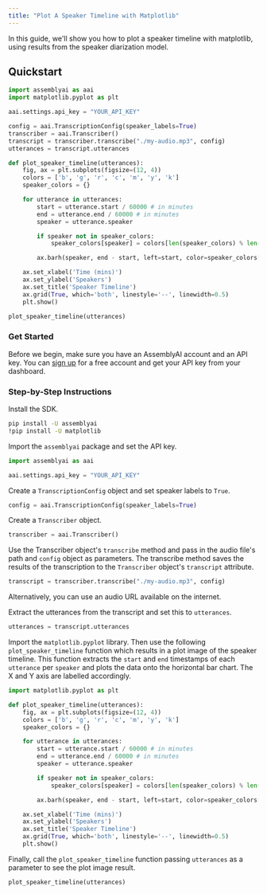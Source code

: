 ```yaml
---
title: "Plot A Speaker Timeline with Matplotlib"
---
```


In this guide, we'll show you how to plot a speaker timeline with matplotlib, using results from the speaker diarization model.

## Quickstart

```python
import assemblyai as aai
import matplotlib.pyplot as plt

aai.settings.api_key = "YOUR_API_KEY"

config = aai.TranscriptionConfig(speaker_labels=True)
transcriber = aai.Transcriber()
transcript = transcriber.transcribe("./my-audio.mp3", config)
utterances = transcript.utterances

def plot_speaker_timeline(utterances):
    fig, ax = plt.subplots(figsize=(12, 4))
    colors = ['b', 'g', 'r', 'c', 'm', 'y', 'k']
    speaker_colors = {}

    for utterance in utterances:
        start = utterance.start / 60000 # in minutes
        end = utterance.end / 60000 # in minutes
        speaker = utterance.speaker

        if speaker not in speaker_colors:
            speaker_colors[speaker] = colors[len(speaker_colors) % len(colors)] # set a colour for each new speaker

        ax.barh(speaker, end - start, left=start, color=speaker_colors[speaker], height=0.4) # create horizontal bar plot

    ax.set_xlabel('Time (mins)')
    ax.set_ylabel('Speakers')
    ax.set_title('Speaker Timeline')
    ax.grid(True, which='both', linestyle='--', linewidth=0.5)
    plt.show()

plot_speaker_timeline(utterances)
```

### Get Started

Before we begin, make sure you have an AssemblyAI account and an API key. You can [sign up](https://assemblyai.com/dashboard/signup) for a free account and get your API key from your dashboard.

### Step-by-Step Instructions

Install the SDK.

```bash
pip install -U assemblyai
!pip install -U matplotlib
```

Import the `assemblyai` package and set the API key.

```python
import assemblyai as aai

aai.settings.api_key = "YOUR_API_KEY"
```

Create a `TranscriptionConfig` object and set speaker labels to `True`.

```python
config = aai.TranscriptionConfig(speaker_labels=True)
```

Create a `Transcriber` object.

```python
transcriber = aai.Transcriber()
```

Use the Transcriber object's `transcribe` method and pass in the audio file's path and `config` object as parameters. The transcribe method saves the results of the transcription to the `Transcriber` object's `transcript` attribute.

```python
transcript = transcriber.transcribe("./my-audio.mp3", config)
```

<Tip> Alternatively, you can use an audio URL available on the internet. </Tip>

Extract the utterances from the transcript and set this to `utterances`.

```python
utterances = transcript.utterances
```

Import the `matplotlib.pyplot` library. Then use the following `plot_speaker_timeline` function which results in a plot image of the speaker timeline. This function extracts the `start` and `end` timestamps of each `utterance` per `speaker` and plots the data onto the horizontal bar chart. The X and Y axis are labelled accordingly.

```python
import matplotlib.pyplot as plt

def plot_speaker_timeline(utterances):
    fig, ax = plt.subplots(figsize=(12, 4))
    colors = ['b', 'g', 'r', 'c', 'm', 'y', 'k']
    speaker_colors = {}

    for utterance in utterances:
        start = utterance.start / 60000 # in minutes
        end = utterance.end / 60000 # in minutes
        speaker = utterance.speaker

        if speaker not in speaker_colors:
            speaker_colors[speaker] = colors[len(speaker_colors) % len(colors)] # set a colour for each new speaker

        ax.barh(speaker, end - start, left=start, color=speaker_colors[speaker], height=0.4) # create horizontal bar plot

    ax.set_xlabel('Time (mins)')
    ax.set_ylabel('Speakers')
    ax.set_title('Speaker Timeline')
    ax.grid(True, which='both', linestyle='--', linewidth=0.5)
    plt.show()
```

Finally, call the `plot_speaker_timeline` function passing `utterances` as a parameter to see the plot image result.

```python
plot_speaker_timeline(utterances)
```
